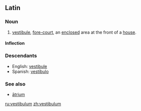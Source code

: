 ==Latin==

===Noun===
{{la-noun|vestibulum|vestibuli|vestibulī|n|second}}

# [[vestibule]], [[fore-court]], an [[enclosed]] area at the front of a [[house]].

====Inflection====
{{la-decl-2nd-N|vestibul}}

===Descendants===
*English: [[vestibule]]
*Spanish: [[vestíbulo]] {{m}}

===See also===
*[[atrium#Latin|ātrium]]

[[ru:vestibulum]]
[[zh:vestibulum]]